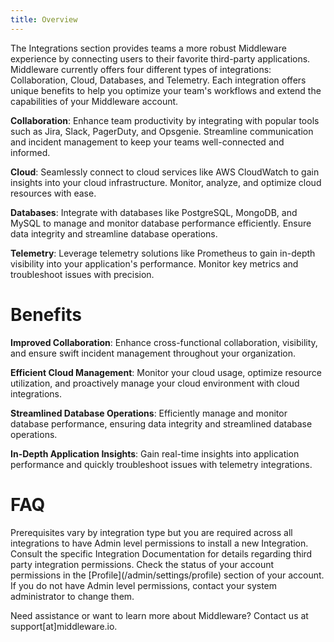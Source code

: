 ```yaml
---
title: Overview
---
```


The Integrations section provides teams a more robust Middleware experience by connecting users to their favorite third-party applications. Middleware currently offers four different types of integrations: Collaboration, Cloud, Databases, and Telemetry. Each integration offers unique benefits to help you optimize your team's workflows and extend the capabilities of your Middleware account.

**Collaboration**: Enhance team productivity by integrating with popular tools such as Jira, Slack, PagerDuty, and Opsgenie. Streamline communication and incident management to keep your teams well-connected and informed.

**Cloud**: Seamlessly connect to cloud services like AWS CloudWatch to gain insights into your cloud infrastructure. Monitor, analyze, and optimize cloud resources with ease.

**Databases**: Integrate with databases like PostgreSQL, MongoDB, and MySQL to manage and monitor database performance efficiently. Ensure data integrity and streamline database operations.

**Telemetry**: Leverage telemetry solutions like Prometheus to gain in-depth visibility into your application's performance. Monitor key metrics and troubleshoot issues with precision.


# Benefits

**Improved Collaboration**: Enhance cross-functional collaboration, visibility, and ensure swift incident management throughout your organization.

**Efficient Cloud Management**: Monitor your cloud usage, optimize resource utilization, and proactively manage your cloud environment with cloud integrations.

**Streamlined Database Operations**: Efficiently manage and monitor database performance, ensuring data integrity and streamlined database operations.

**In-Depth Application Insights**: Gain real-time insights into application performance and quickly troubleshoot issues with telemetry integrations.



<CardGroup cols={4}>
  <Card title="AWS CloudWatch" icon="aws"  href="https://docs.middleware.io/integrations/kinesis-streams">
  </Card>
  
  <Card title="Amazon ECS" icon="aws" href="https://docs.middleware.io/integrations/aws-ecs-monitoring">
  </Card>

  <Card title="Jira" icon="Jira" href="https://docs.middleware.io/integrations/jira-integration">
  </Card>

  <Card title="Microsoft Teams" icon="Microsoft" href="https://docs.middleware.io/integrations/microsoft-team-integration">
  </Card>

  <Card title="Opsgenie" icon="opsgenie.svg" href="https://docs.middleware.io/integrations/opsgenie-integration">
  </Card>

  <Card title="PagerDuty" icon="PagerDuty" href="https://docs.middleware.io/integrations/opsgenie-integration">
  </Card>

  <Card title="Slack" icon="Slack" href="https://docs.middleware.io/integrations/slack-integration">
  </Card>

  <Card title="Cassandra" icon="Cassandra" href="https://docs.middleware.io/integrations/cassandra-integration">
  </Card>

  <Card title="ClickHouse" icon="ClickHouse" href="https://docs.middleware.io/integrations/clickhouse-integration">
  </Card>
  
  <Card title="Elasticsearch" icon="" href="https://docs.middleware.io/integrations/elasticsearch-integration">
  </Card>
  
  <Card title="MongoDB" icon="" href="https://docs.middleware.io/integrations/mongodb-integration">
  </Card>
  
  <Card title="MySQL" icon="" href="https://docs.middleware.io/integrations/mysql-integration">
  </Card>

  <Card title="PostgreSQL" icon="" href="https://docs.middleware.io/integrations/mysql-integration">
  </Card>

  <Card title="Redis" icon="" href="https://docs.middleware.io/integrations/redis-integration">
  </Card>

  <Card title="Redpanda" icon="" href="https://docs.middleware.io/integrations/redpanda-integration">
  </Card>

  <Card title="Prometheus" icon="" href="https://docs.middleware.io/integrations/prometheus-integration">
  </Card>

  <Card title="Prometheus & Kubernetes" href="https://docs.middleware.io/integrations/prometheus-integration-k8s">
  </Card>
</CardGroup>

# FAQ

<Accordion title="What are the prerequisites for installing integrations?">
  Prerequisites vary by integration type but you are required across all integrations to have Admin level permissions to install a new Integration. Consult the specific Integration Documentation for details regarding third party integration permissions.
</Accordion>

<Accordion title="How do I configure my Middleware account for Integrations?">
  Check the status of your account permissions in the [Profile](/admin/settings/profile) section of your account. If you do not have Admin level permissions, contact your system administrator to change them.
</Accordion>

<Note> Need assistance or want to learn more about Middleware? Contact us at support[at]middleware.io. </Note>